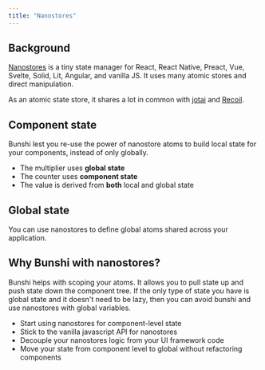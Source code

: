 ```yaml
---
title: "Nanostores"
---
```



## Background

[Nanostores](https://github.com/nanostores/nanostores) is a tiny state manager for React, React Native, Preact, Vue, Svelte, Solid, Lit, Angular, and vanilla JS. It uses many atomic stores and direct manipulation.

As an atomic state store, it shares a lot in common with [jotai](https://jotai.org/) and [Recoil](https://recoiljs.org/).

## Component state

Bunshi lest you re-use the power of nanostore atoms to build local state for your components, instead of only globally.

 * The multiplier uses **global state**
 * The counter uses **component state**
 * The value is derived from **both** local and global state

<Tabs>
  <TabItem label="React">
    <CodeEditor
      files={{
        "App.tsx": nanostores.ReactApp,
        "molecules.ts": {
          code: nanostores.molecules2,
          active: true,
        },
      }}
      dependencies={{
        nanostores: "^0.9",
        "@nanostores/react": "^0.7",
      }}
    />
  </TabItem>
  <TabItem label="Vue">
    <CodeEditor
      files={{
        "src/App.vue": nanostores.VueApp,
        "src/Counter.vue": nanostores.VueCounter,
        "src/Multiplier.vue": nanostores.VueMultiplier,
        "src/molecules.ts": {
          code: nanostores.molecules2,
          active: true,
        },
      }}
      dependencies={{
        nanostores: "^0.9",
        "@nanostores/vue": "^0.10",
      }}
      template="vite-vue"
    />
  </TabItem>
</Tabs>


## Global state

You can use nanostores to define global atoms shared across your application.

<Tabs>
  <TabItem label="React">
    <CodeEditor
      files={{
        "App.tsx": nanostores.ReactApp,
        "molecules.ts": {
          code: nanostores.molecules,
          active: true,
        },
      }}
      dependencies={{
        nanostores: "^0.9",
        "@nanostores/react": "^0.7",
      }}
    />
  </TabItem>
  <TabItem label="Vue">
    <CodeEditor
      files={{
        "src/App.vue": nanostores.VueApp,
        "src/Counter.vue": nanostores.VueCounter,
        "src/Multiplier.vue": nanostores.VueMultiplier,
        "src/molecules.ts": {
          code: nanostores.molecules,
          active: true,
        },
      }}
      dependencies={{
        nanostores: "^0.9",
        "@nanostores/vue": "^0.10",
      }}
      template="vite-vue"
    />
  </TabItem>
</Tabs>

## Why Bunshi with nanostores?

Bunshi helps with scoping your atoms. It allows you to pull state up and push state down the component tree.
If the only type of state you have is global state and it doesn't need to be lazy, then you can avoid bunshi and use nanostores with
global variables.

 * Start using nanostores for component-level state
 * Stick to the vanilla javascript API for nanostores
 * Decouple your nanostores logic from your UI framework code
 * Move your state from component level to global without refactoring components